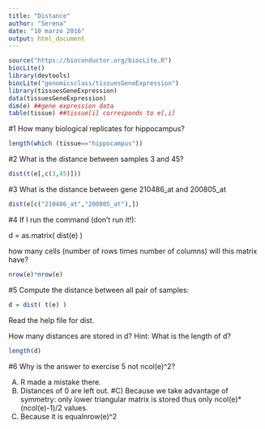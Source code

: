 ```yaml
---
title: "Distance"
author: "Serena"
date: "10 marzo 2016"
output: html_document
---
```



```r
source("https://bioconductor.org/biocLite.R")
biocLite()
library(devtools)
biocLite("genomicsclass/tissuesGeneExpression")
library(tissuesGeneExpression)
data(tissuesGeneExpression)
dim(e) ##gene expression data
table(tissue) ##tissue[i] corresponds to e[,i]
```

#1
How many biological replicates for hippocampus?
```r
length(which (tissue=="hippocampus"))
```
#2
What is the distance between samples 3 and 45?
```r
dist(t(e[,c(3,45)]))
```
#3
What is the distance between gene 210486_at and 200805_at
```r
dist(e[c("210486_at","200805_at"),])
```
#4
If I run the command (don't run it!):

d = as.matrix( dist(e) )

how many cells (number of rows times number of columns) will this matrix have?
```r
nrow(e)*nrow(e)
```
#5
Compute the distance between all pair of samples:
```r
d = dist( t(e) )
```
Read the help file for dist.

How many distances are stored in d? Hint: What is the length of d?
```r
length(d)
```
#6
Why is the answer to exercise 5 not ncol(e)^2?

A) R made a mistake there.
B) Distances of 0 are left out.
#C) Because we take advantage of symmetry: only lower triangular matrix is stored thus only ncol(e)*(ncol(e)-1)/2 values.
D) Because it is equalnrow(e)^2
